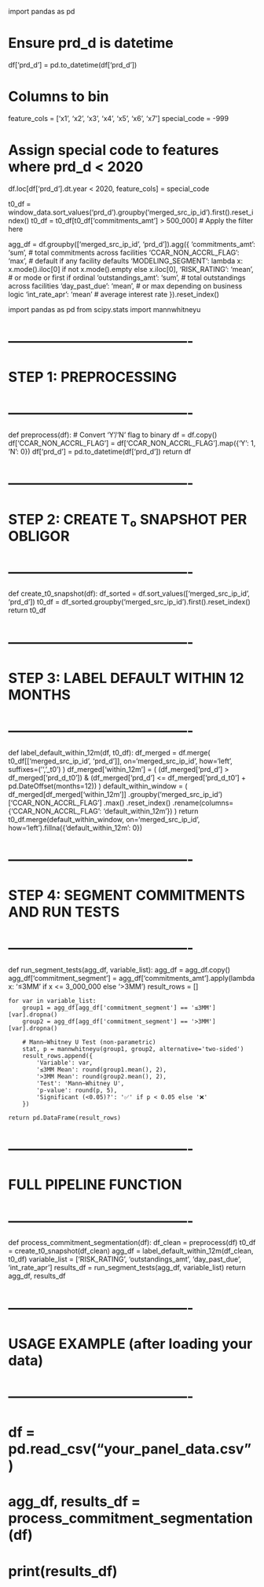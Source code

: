
import pandas as pd

# Ensure prd_d is datetime
df['prd_d'] = pd.to_datetime(df['prd_d'])

# Columns to bin
feature_cols = ['x1', 'x2', 'x3', 'x4', 'x5', 'x6', 'x7']
special_code = -999

# Assign special code to features where prd_d < 2020
df.loc[df['prd_d'].dt.year < 2020, feature_cols] = special_code

t0_df = window_data.sort_values('prd_d').groupby('merged_src_ip_id').first().reset_index()
t0_df = t0_df[t0_df['commitments_amt'] > 500_000]  # Apply the filter here


agg_df = df.groupby(['merged_src_ip_id', 'prd_d']).agg({
    'commitments_amt': 'sum',  # total commitments across facilities
    'CCAR_NON_ACCRL_FLAG': 'max',  # default if any facility defaults
    'MODELING_SEGMENT': lambda x: x.mode().iloc[0] if not x.mode().empty else x.iloc[0],
    'RISK_RATING': 'mean',  # or mode or first if ordinal
    'outstandings_amt': 'sum',  # total outstandings across facilities
    'day_past_due': 'mean',  # or max depending on business logic
    'int_rate_apr': 'mean'  # average interest rate
}).reset_index()

import pandas as pd
from scipy.stats import mannwhitneyu

# ----------------------------------------
# STEP 1: PREPROCESSING
# ----------------------------------------

def preprocess(df):
    # Convert 'Y'/'N' flag to binary
    df = df.copy()
    df['CCAR_NON_ACCRL_FLAG'] = df['CCAR_NON_ACCRL_FLAG'].map({'Y': 1, 'N': 0})
    df['prd_d'] = pd.to_datetime(df['prd_d'])
    return df

# ----------------------------------------
# STEP 2: CREATE T₀ SNAPSHOT PER OBLIGOR
# ----------------------------------------

def create_t0_snapshot(df):
    df_sorted = df.sort_values(['merged_src_ip_id', 'prd_d'])
    t0_df = df_sorted.groupby('merged_src_ip_id').first().reset_index()
    return t0_df

# ----------------------------------------
# STEP 3: LABEL DEFAULT WITHIN 12 MONTHS
# ----------------------------------------

def label_default_within_12m(df, t0_df):
    df_merged = df.merge(
        t0_df[['merged_src_ip_id', 'prd_d']],
        on='merged_src_ip_id',
        how='left',
        suffixes=('', '_t0')
    )
    df_merged['within_12m'] = (
        (df_merged['prd_d'] > df_merged['prd_d_t0']) &
        (df_merged['prd_d'] <= df_merged['prd_d_t0'] + pd.DateOffset(months=12))
    )
    default_within_window = (
        df_merged[df_merged['within_12m']]
        .groupby('merged_src_ip_id')['CCAR_NON_ACCRL_FLAG']
        .max()
        .reset_index()
        .rename(columns={'CCAR_NON_ACCRL_FLAG': 'default_within_12m'})
    )
    return t0_df.merge(default_within_window, on='merged_src_ip_id', how='left').fillna({'default_within_12m': 0})

# ----------------------------------------
# STEP 4: SEGMENT COMMITMENTS AND RUN TESTS
# ----------------------------------------

def run_segment_tests(agg_df, variable_list):
    agg_df = agg_df.copy()
    agg_df['commitment_segment'] = agg_df['commitments_amt'].apply(lambda x: '≤3MM' if x <= 3_000_000 else '>3MM')
    result_rows = []

    for var in variable_list:
        group1 = agg_df[agg_df['commitment_segment'] == '≤3MM'][var].dropna()
        group2 = agg_df[agg_df['commitment_segment'] == '>3MM'][var].dropna()

        # Mann–Whitney U Test (non-parametric)
        stat, p = mannwhitneyu(group1, group2, alternative='two-sided')
        result_rows.append({
            'Variable': var,
            '≤3MM Mean': round(group1.mean(), 2),
            '>3MM Mean': round(group2.mean(), 2),
            'Test': 'Mann–Whitney U',
            'p-value': round(p, 5),
            'Significant (<0.05)?': '✅' if p < 0.05 else '❌'
        })

    return pd.DataFrame(result_rows)

# ----------------------------------------
# FULL PIPELINE FUNCTION
# ----------------------------------------

def process_commitment_segmentation(df):
    df_clean = preprocess(df)
    t0_df = create_t0_snapshot(df_clean)
    agg_df = label_default_within_12m(df_clean, t0_df)
    variable_list = ['RISK_RATING', 'outstandings_amt', 'day_past_due', 'int_rate_apr']
    results_df = run_segment_tests(agg_df, variable_list)
    return agg_df, results_df

# ----------------------------------------
# USAGE EXAMPLE (after loading your data)
# ----------------------------------------

# df = pd.read_csv("your_panel_data.csv")
# agg_df, results_df = process_commitment_segmentation(df)
# print(results_df)